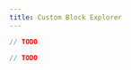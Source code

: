 ```yaml
---
title: Custom Block Explorer
---
```



<RunnableCode>

<!-- embedme custom-block-explorer.beacon.ts -->

```ts
// TODO
```

<!-- embedme custom-block-explorer.taquito.ts -->

```ts
// TODO
```

</RunnableCode>
